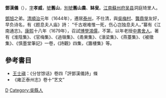 '''鄧漢儀'''（{{bd|1617年||1689年|catIdx=D鄧}}），[[表字|字]]'''孝威'''，[[號|號]]'''舊山'''，[[別號|別號]]'''舊山農'''、'''缽叟'''。[[江南|江南]][[蘇州府|蘇州府]][[吴县|吴县]]洞庭琦里人。

[[鄧旭|鄧旭]]之弟。[[清|清]][[順治|順治]]元年（1644年），遷居[[泰州|泰州]]，不仕清，與[[吳梅村|吳梅村]]、[[龔鼎孳|龔鼎孳]]友好，早负诗名，有《题息夫人庙》詩： “千古艰难惟一死，伤心岂独息夫人。”纂有《江南通志》。[[康熙|康熙]]十八年（1679年），召試[[博學鴻儒|博學鴻儒]]，不第，以年老授[[中書舍人|中書舍人]]。著有《淮陰集》、《官梅集》、《過嶺集》、《甬東集》、《濠梁集》、《燕薹集》、《被徵集》、《慎墨堂筆記》一卷，《詩觀》四集，《簫樓集》等。

==參考書目==
* [[王士禛|王士禛]]：《分甘馀话》卷四「評鄧漢儀詩」條
* 《雍正泰州志》卷十“艺文”

[[Category:明朝中書舍人|D]]
[[Category:吳縣人|Category:吳縣人]]